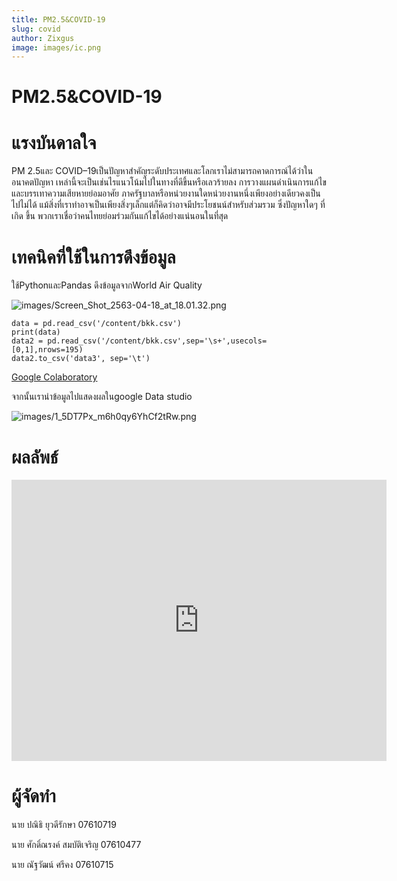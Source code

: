 ```yaml
---
title: PM2.5&COVID-19
slug: covid
author: Zixgus
image: images/ic.png
---
```


# PM2.5&COVID-19

# แรงบันดาลใจ

PM 2.5และ COVID–19เป็นปัญหาสำคัญระดับประเทศและโลกเราไม่สามารถคาดการณ์ได้ว่าในอนาคตปัญหา เหล่านี้จะเป็นเช่นไรแนวโน้มไปในทางที่ดีขึ้นหรือเลวร้ายลง การวางแผนดำเนินการแก้ไขและบรรเทาความเสียหายย่อมอาศัย ภาครัฐบาลหรือหน่วยงานใดหน่วยงานหนึ่งเพียงอย่างเดียวคงเป็นไปไม่ได้ แม้สิ่งที่เราทำอาจเป็นเพียงสิ่งๆเล็กแต่ก็คิดว่าอาจมีประโยชนน์สำหรับส่วมรวม ซึ่งปัญหาใดๆ ที่เกิด ขึ้น พวกเราเชื่อว่าคนไทยย่อมร่วมกันแก้ไขได้อย่างแน่นอนในที่สุด

# เทคนิคที่ใช้ในการดึงข้อมูล

ใช้PythonและPandas ดึงข้อมูลจากWorld Air Quality 

![images/Screen_Shot_2563-04-18_at_18.01.32.png](images/Screen_Shot_2563-04-18_at_18.01.32.png)

    data = pd.read_csv('/content/bkk.csv')
    print(data)
    data2 = pd.read_csv('/content/bkk.csv',sep='\s+',usecols=[0,1],nrows=195)
    data2.to_csv('data3', sep='\t')

[Google Colaboratory](https://colab.research.google.com/drive/1AbjAFmwhoK0xq8EkrXxFOCw4a8qrfARD)

จากนั้นเรานำข้อมูลไปแสดงผลในgoogle Data studio

![images/1_5DT7Px_m6h0qy6YhCf2tRw.png](images/1_5DT7Px_m6h0qy6YhCf2tRw.png)

# ผลลัพธ์

<iframe width="600" height="450" src="https://datastudio.google.com/embed/reporting/5a9ca841-3e94-4652-ab5d-6b6aa3e995af/page/l8tMB" frameborder="0" style="border:0" allowfullscreen></iframe>

# ผู้จัดทำ
นาย ปณิธิ ยุวดีรักษา 07610719

นาย ศักดิ์ณรงค์​ สมบัติเจริญ 07610477

นาย ณัฐวัฒน์ ศรีคง 07610715